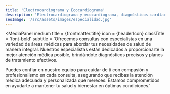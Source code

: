 ```yaml
---
title: 'Electrocardiograma y Ecocardiograma'
description: 'Electrocardiograma y ecocardiograma, diagnósticos cardíacos precisos con tecnología avanzada en clínica de corta estancia'
seoImage: '/src/assets/images/especialidad.jpg'
---
```




<MediaPanel
  medium
  title = {frontmatter.title}
  icon = {headerIcon}
  classTitle = 'font-bold'
  subtitle = 'Ofrecemos consultas con especialistas en una variedad de áreas médicas para abordar tus necesidades de salud de manera integral. Nuestros especialistas están dedicados a proporcionarte la mejor atención médica posible, brindándote diagnósticos precisos y planes de tratamiento efectivos.

  Puedes confiar en nuestro equipo para cuidar de ti con compasión y profesionalismo en cada consulta, asegurando que recibas la atención médica adecuada y personalizada que mereces. Estamos comprometidos en ayudarte a mantener tu salud y bienestar en óptimas condiciones.'
  >
</MediaPanel>
<MediaPanel
  medium
  classTitle="font-bold"
  title="Conoce al equipo de Cardiología"
  subtitle="Nuestro equipo de médicos especialistas está formado por profesionales altamente capacitados y comprometidos con la excelencia médica. Cada especialista aporta su experiencia única para brindar atención personalizada y de vanguardia. Ya sea en diagnóstico, tratamiento o cuidado preventivo, confíe en nuestros expertos para cuidar su salud y bienestar con dedicación y conocimiento."
/>
<ReactSlider client:only="preact"
  doctors={allDoctors}
  tag='Cardiología'
/>
<ContactPanel/>

